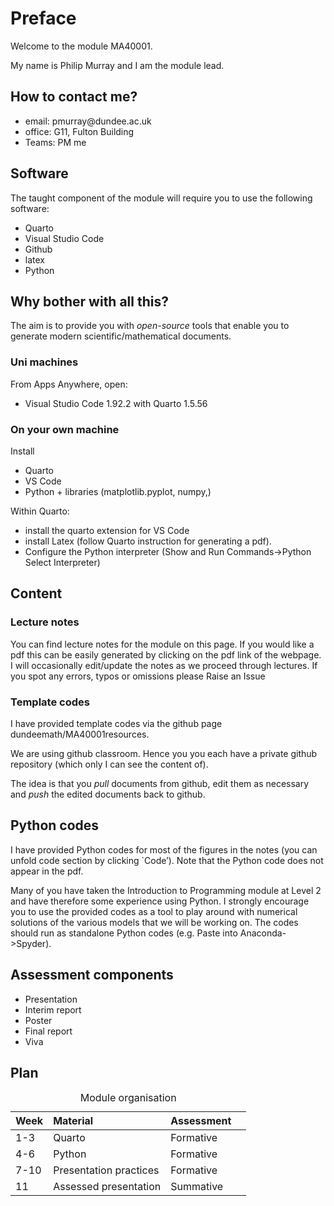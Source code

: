 # Preface {.unnumbered}


Welcome to the module MA40001. 

My name is Philip Murray and I am the module lead.

## How to contact me?

* email: pmurray@dundee.ac.uk
* office: G11, Fulton Building
* Teams: PM me


## Software

The taught component of the module will require you to use the following software:

* Quarto
* Visual Studio Code
* Github
* latex
* Python


::: {.callout-note}
# Why bother with all this?

The aim is to provide you with *open-source* tools that enable you to generate modern scientific/mathematical documents.

:::


### Uni machines

From Apps Anywhere, open:

* Visual Studio  Code 1.92.2 with Quarto 1.5.56



### On your own machine
Install

 * Quarto
 * VS Code 
 * Python + libraries (matplotlib.pyplot, numpy,)

 Within Quarto:

 * install the quarto extension for VS Code
 * install Latex (follow Quarto instruction for generating a pdf).
 * Configure the Python interpreter (Show and Run Commands->Python Select Interpreter)


## Content

### Lecture notes
You can find lecture notes for the module on this page. If you would like a pdf this can be easily generated by clicking on the pdf link of the  webpage. I will occasionally edit/update the notes as we proceed through lectures. If you spot any errors, typos or omissions please Raise an Issue

### Template codes

I have provided template codes via the github page dundeemath/MA40001resources.

We are using github classroom. Hence you you each have a private github repository (which only I can see the content of).

The idea is that you *pull* documents from github, edit them as necessary and *push* the edited documents back to github.





## Python codes

I have provided Python codes for most of the figures in the notes (you can unfold code section by clicking `Code'). Note that the Python code does not appear in the pdf.

 
Many of you have taken the Introduction to Programming module at Level 2 and have therefore some experience using Python. I strongly encourage you to use the provided codes as a tool to play around with numerical solutions of the various models that we will be working on. The codes should run as standalone Python codes (e.g. Paste into Anaconda->Spyder).

 
## Assessment components

* Presentation
* Interim report
* Poster 
* Final report
* Viva


## Plan

| Week | Material | Assessment |
|-------|:---|-----| ---|
| 1-3    | Quarto  | Formative |
| 4-6     | Python | Formative |
| 7-10     | Presentation practices  |   Formative |  
| 11     | Assessed presentation  | Summative|   
: Module organisation

